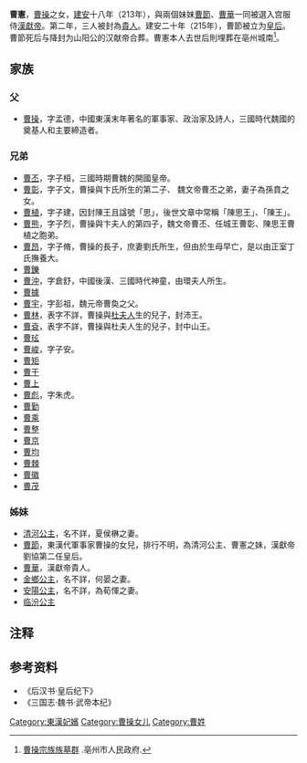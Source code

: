 {{東亞女性歷史人物
| 名稱=曹憲
| 身份=汉朝贵人、曹魏公主
| 畫像=
| 說明=
| 姓=曹
| 名=憲
| 封爵=[[公主|公主]]
| 位號=贵人
| 封號=
| 出生年=
| 逝世年=
| 諡號=
| 墳墓=
| 父親=[[曹操|曹操]]
| 夫=[[漢獻帝|漢獻帝]]劉協
| 同胞兄弟=
| 母親=
|}}
'''曹憲'''，[[曹操|曹操]]之女，[[建安_(东汉)|建安]]十八年（213年），與兩個妹妹[[獻穆曹皇后|曹節]]、[[曹華|曹華]]一同被選入宫服侍[[漢獻帝|漢獻帝]]。第二年，三人被封為[[貴人|貴人]]。建安二十年（215年），曹節被立为[[皇后|皇后]]。曹節死后与降封为山阳公的汉献帝合葬。曹憲本人去世后則埋葬在亳州城南<ref>[http://www.bozhou.gov.cn/content/detail/529d54c97f8b9a651e9ae26a.html 曹操宗族族墓群] {{Wayback|url=http://www.bozhou.gov.cn/content/detail/529d54c97f8b9a651e9ae26a.html |date=20171203082835 }}.亳州市人民政府.</ref>。

==家族==
===父===
*[[曹操|曹操]]，字孟德，中國東漢末年著名的軍事家、政治家及詩人，三國時代魏國的奠基人和主要締造者。

===兄弟===
*[[曹丕|曹丕]]，字子桓，三國時期曹魏的開國皇帝。
*[[曹彰|曹彰]]，字子文，曹操與卞氏所生的第二子、 魏文帝曹丕之弟，妻子為孫賁之女。
*[[曹植|曹植]]，字子建，因封陳王且諡號「思」，後世文章中常稱「陳思王」、「陳王」。
*[[曹熊|曹熊]]，字子烈，曹操與卞夫人的第四子，魏文帝曹丕、任城王曹彰、陳思王曹植之胞弟。
*[[曹昂|曹昂]]，字子脩，曹操的長子，庶妻劉氏所生，但由於生母早亡，是以由正室丁氏撫養大。
*[[曹鑠|曹鑠]]
*[[曹沖|曹沖]]，字倉舒，中國後漢、三國時代神童，由環夫人所生。
*[[曹據|曹據]]
*[[曹宇_(三国)|曹宇]]，字彭祖，魏元帝曹奐之父。
*[[曹林|曹林]]，表字不詳，曹操與[[杜夫人_(魏武帝)|杜夫人]]生的兒子，封沛王。
*[[曹袞|曹袞]]，表字不詳，曹操與杜夫人生的兒子，封中山王。
*[[曹玹|曹玹]]
*[[曹峻|曹峻]]，字子安。
*[[曹矩|曹矩]]
*[[曹干|曹干]]
*[[曹上|曹上]]
*[[曹彪|曹彪]]，字朱虎。
*[[曹勤|曹勤]]
*[[曹乘|曹乘]]
*[[曹整|曹整]]
*[[曹京|曹京]]
*[[曹均|曹均]]
*[[曹棘|曹棘]]
*[[曹徽|曹徽]]
*[[曹茂|曹茂]]

===姊妹===
*[[清河公主_(曹魏)|清河公主]]，名不詳，夏侯楙之妻。
*[[獻穆曹皇后|曹節]]，東漢代軍事家曹操的女兒，排行不明，為清河公主、曹憲之妹，漢獻帝劉協第二任皇后。
*[[曹華|曹華]]，漢獻帝貴人。
*[[金鄉公主|金鄉公主]]，名不詳，何晏之妻。
*[[安阳公主_(魏)|安陽公主]]，名不詳，為荀惲之妻。
*[[临汾公主|临汾公主]]

== 注释 ==

{{Reflist}}

== 参考资料 ==
* 《后汉书·皇后纪下》
* 《三国志·魏书·武帝本纪》

[[Category:東漢妃嬪|Category:東漢妃嬪]]
[[Category:曹操女儿|Category:曹操女儿]]
[[Category:曹姓|Category:曹姓]]